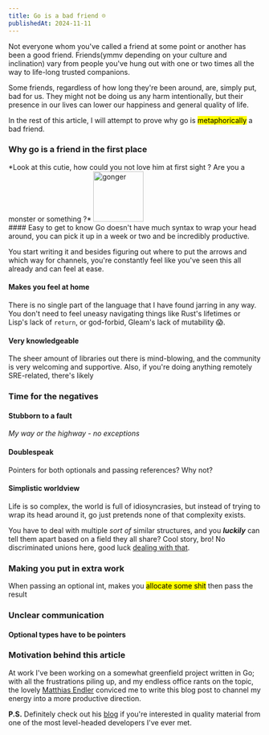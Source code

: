 ```yaml
---
title: Go is a bad friend ☹️
publishedAt: 2024-11-11
---
```


Not everyone whom you've called a friend at some point or another has been a good friend. Friends(ymmv depending on your culture and inclination) vary from people you've hung out with one or two times all the way to life-long trusted companions.

Some friends, regardless of how long they're been around, are, simply put, bad for us. They might not be doing us any harm intentionally, but their presence in our lives can lower our happiness and general quality of life.

In the rest of this article, I will attempt to prove why go is <mark>metaphorically</mark> a bad friend.

### Why go is a friend in the first place
<div style={{ display: 'flex', alignItems: 'center', gap: '1rem', border: '1px solid var(--secondary)', padding: '1rem' }}>
  *Look at this cutie, how could you not love him at first sight ? Are you a monster or something ?*
  <img src={Gonger.src} alt="gonger" width="100" />
</div>
#### Easy to get to know
Go doesn't have much syntax to wrap your head around, you can pick it up in a week or two and be incredibly productive.

You start writing it and besides figuring out where to put the arrows and which way for channels, you're constantly feel like you've seen this all already and can feel at ease.
#### Makes you feel at home
There is no single part of the language that I have found jarring in any way. You don't need to feel uneasy navigating things like Rust's lifetimes or Lisp's lack of `return`, or god-forbid, Gleam's lack of mutability 😱.
#### Very knowledgeable
The sheer amount of libraries out there is mind-blowing, and the community is very welcoming and supportive. Also, if you're doing anything remotely SRE-related, there's likely

### Time for the negatives
#### Stubborn to a fault
*My way or the highway - no exceptions*
#### Doublespeak
Pointers for both optionals and passing references? Why not?
#### Simplistic worldview
Life is so complex, the world is full of idiosyncrasies, but instead of trying to wrap its head around it, go just pretends none of that complexity exists.

You have to deal with multiple *sort of* similar structures, and you ***luckily*** can tell them apart based on a field they all share? Cool story, bro! No discriminated unions here, good luck [dealing with that](https://danielmschmidt.de/posts/2024-07-22-discriminated-union-pattern-in-go/).
### Making you put in extra work
When passing an optional int, makes you <mark class="alt-mark">allocate some shit</mark> then pass the result
### Unclear communication
#### Optional types have to be pointers

### Motivation behind this article
At work I've been working on a somewhat greenfield project written in Go; with all the frustrations piling up, and my endless office rants on the topic, the lovely [Matthias Endler](https://github.com/mre) conviced me to write this blog post to channel my energy into a more productive direction.

**P.S.** Definitely check out his [blog](https://endler.dev/) if you're interested in quality material from one of the most level-headed developers I've ever met.
